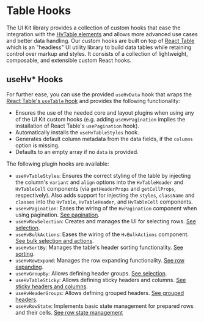 

<Meta of={TableHooksStories} />

# Table Hooks

The UI Kit library provides a collection of custom hooks that ease the integration with the [HvTable elements](/docs/guides-table--main) and allows more advanced
use cases and better data handling. Our custom hooks are built on top of [React Table](https://tanstack.com/table/v8/?from=reactTableV7&original=https://react-table-v7.tanstack.com/)
which is an "headless" UI utility library to build data tables while retaining control over markup and styles. It consists of a collection of lightweight,
composable, and extensible custom React hooks.

## useHv\* Hooks

For further ease, you can use the provided `useHvData` hook that wraps the
[React Table's `useTable` hook](https://tanstack.com/table/v8/docs/guide/tables?from=reactTableV7&original=https://react-table-v7.tanstack.com/docs/api/useTable)
and provides the following functionality:

- Ensures the use of the needed core and layout plugins when using any of the UI Kit custom hooks (e.g. adding `useHvPagination` implies the installation of
  React Table's `usePagination` hook).
- Automatically installs the `useHvTableStyles` hook.
- Generates default column metadata from the data fields, if the `columns` option is missing.
- Defaults to an empty array if no `data` is provided.

The following plugin hooks are available:

- `useHvTableStyles`: Ensures the correct styling of the table by injecting the column's `variant` and `align` options into the `HvTableHeader` and
  `HvTableCell` components (via `getHeaderProps` and `getCellProps`, respectively). Also adds support for injecting the `styles`, `className` and
  `classes` into the `HvTable`, `HvTableHeader`, and `HvTableCell` components.
- `useHvPagination`: Eases the wiring of the `HvPagination` component when using pagination. [See pagination](./?path=/docs/visualizations-table-table-hooks-usehvpagination).
- `useHvRowSelection`: Creates and manages the UI for selecting rows. [See selection](./?path=/docs/visualizations-table-table-hooks-usehvrowselection).
- `useHvBulkActions`: Eases the wiring of the `HvBulkActions` component. [See bulk selection and actions](./?path=/docs/visualizations-table-table-hooks-usehvbulkactions).
- `useHvSortBy`: Manages the table's header sorting functionality. [See sorting](./?path=/docs/visualizations-table-table-hooks-usehvsortby).
- `useHvRowExpand`: Manages the row expanding functionality. [See row expanding](./?path=/docs/visualizations-table-table-hooks-usehvrowexpand).
- `useHvGroupBy`: Allows defining header groups. [See selection](./?path=/docs/visualizations-table-table-hooks-usehvgroupby).
- `useHvTableSticky`: Allows defining sticky headers and columns. [See sticky headers and columns](./?path=/docs/visualizations-table-table-hooks-usehvtablesticky).
- `useHvHeaderGroups`: Allows defining grouped headers. [See grouped headers](./?path=/docs/visualizations-table-table-hooks-usehvheadergroups).
- `useHvRowState`: Implements basic state management for prepared rows and their cells. [See row state management](./?path=/docs/visualizations-table-table-hooks--usehvrowstate)

<Canvas of={TableHooksStories.UseHvHooksStory} />
